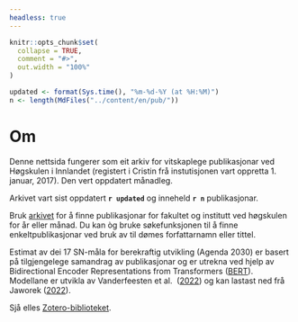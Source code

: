 ```yaml
---
headless: true
---
```


```r
knitr::opts_chunk$set(
  collapse = TRUE,
  comment = "#>",
  out.width = "100%"
)
```

```r
updated <- format(Sys.time(), "%m-%d-%Y (at %H:%M)")
n <- length(MdFiles("../content/en/pub/"))
```

# Om

Denne nettsida fungerer som eit arkiv for vitskaplege publikasjonar ved 
Høgskulen i Innlandet (registert i Cristin frå instutisjonen vart oppretta 1. 
januar, 2017). Den vert oppdatert månadleg.

Arkivet vart sist oppdatert **`r updated`** og inneheld **`r n`** publikasjonar.

Bruk [arkivet](#archive) for å finne publikasjonar for fakultet og institutt ved 
høgskulen for år eller månad. Du kan òg bruke søkefunksjonen til å finne 
enkeltpublikasjonar ved bruk av til dømes forfattarnamn eller tittel.

Estimat av dei 17 SN-måla for berekraftig utvikling (Agenda 2030) er basert på 
tilgjengelege samandrag av publikasjonar og er utrekna ved hjelp av 
Bidirectional Encoder Representations from Transformers 
([BERT](https://en.wikipedia.org/wiki/BERT_(language_model))). Modellane er 
utvikla av Vanderfeesten et al. 
([2022](https://doi.org/10.5281/zenodo.6487606)) og kan lastast ned frå Jaworek
([2022](https://doi.org/10.5281/zenodo.5835849)).

Sjå elles 
[Zotero-biblioteket](https://www.zotero.org/groups/5022929/hinn/library).